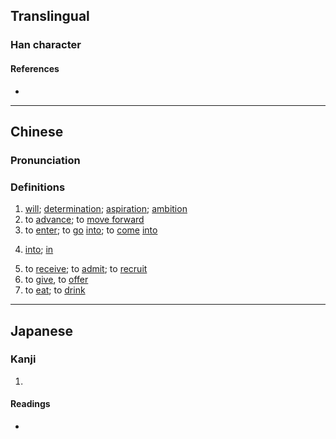 {{character info/new}}
==Translingual==

===Han character===
{{Han char|rn=15|rad=冫|as=06|sn=8|four=|canj=IMLQ|ids=⿰冫聿}}

====References====
* {{Han ref|kx=0132.180|dkj=01640|dj=0296.070|hdz=10297.140|uh=51BF|ud=20927}}

----

==Chinese==
{{zh-forms}}

===Pronunciation===
{{zh-pron
|m=jiān
|c=zin1
|mc=
|oc=
|ma=
|cat=n,v,prep
}}

===Definitions===
{{zh-hanzi}}

# [[will]]; [[determination]]; [[aspiration]]; [[ambition]]
# to [[advance]]; to [[move forward]]
# to [[enter]]; to [[go]] [[into]]; to [[come]] [[into]]
# {{qualifier|used after a verb}} [[into]]; [[in]]
# to [[receive]]; to [[admit]]; to [[recruit]]
# to [[give]], to [[offer]] {{qualifier|advice}}
# to [[eat]]; to [[drink]]

----

==Japanese==

===Kanji===
{{ja-kanji|grade=|rs=冫06}}

# {{defn|lang=ja|sort=冫06}}

====Readings====
* {{ja-readings|on=[[せん]] (sen)|kun=[[すすむ]] (susumu)}}